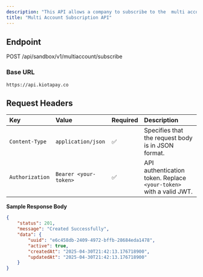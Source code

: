 ```yaml
---
description: "This API allows a company to subscribe to the  multi account account feature ."
title: "Multi Account Subscription API"
---
```


## Endpoint

POST /api/sandbox/v1/multiaccount/subscribe

### Base URL

`https://api.kiotapay.co`

## **Request Headers**

| Key             | Value                 | Required | Description                                                        |
| :-------------- | :-------------------- | :------- | :----------------------------------------------------------------- |
| `Content-Type`  | `application/json`    | ✅        | Specifies that the request body is in JSON format.                 |
| `Authorization` | `Bearer <your-token>` | ✅        | API authentication token. Replace `<your-token>` with a valid JWT. |

**Sample Response Body**

```json
{
    "status": 201,
    "message": "Created Successfully",
    "data": {
        "uuid": "e6c458db-2409-4972-bffb-28684eda1478",
        "active": true,
        "createdAt": "2025-04-30T21:42:13.176718900",
        "updatedAt": "2025-04-30T21:42:13.176718900"
    }
}
```